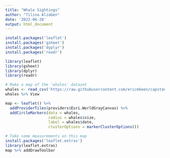 ```yaml
---
title: "Whale Sightings"
author: "Tilina Alzaben"
date: '2022-06-28'
output: html_document
---
```


```r
install.packages('leaflet')
install.packages('gsheet')
install.packages('dyplyr')
install.packages('readr')

library(leaflet)
library(gsheet)
library(dplyr)
library(readr) 
```

```r
# Make a map of the 'whales' dataset
whales <- read_csv('https://raw.githubusercontent.com/ericmkeen/capstone/master/fin_whales.csv')
whales %>% View
```

```r
map <- leaflet() %>% 
  addProviderTiles(providers$Esri.WorldGrayCanvas) %>% 
  addCircleMarkers(data = whales, 
                   radius = whales$size,
                   label = whales$date, 
                   clusterOptions = markerClusterOptions())

```

```r
# Take some measurements on this map
install.packages('leaflet.extras')
library(leaflet.extras)
map %>% addDrawToolbar
```


